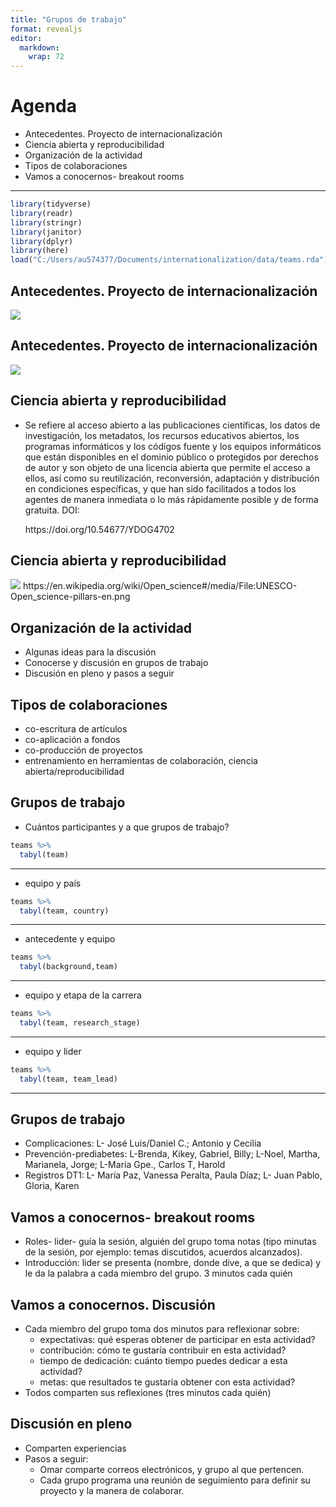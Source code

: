 ```yaml
---
title: "Grupos de trabajo"
format: revealjs
editor: 
  markdown: 
    wrap: 72
---
```


# Agenda

-   Antecedentes. Proyecto de internacionalización
-   Ciencia abierta y reproducibilidad
-   Organización de la actividad
-   Tipos de colaboraciones
-   Vamos a conocernos- breakout rooms

------------------------------------------------------------------------

```r
library(tidyverse)
library(readr)
library(stringr)
library(janitor)
library(dplyr)
library(here)
load("C:/Users/au574377/Documents/internationalization/data/teams.rda")
```

## Antecedentes. Proyecto de internacionalización

![](C:/Users/au574377/Documents/internationalization/images/int_strategy_slide1.png)

## Antecedentes. Proyecto de internacionalización

![](C:/Users/au574377/Documents/internationalization/images/int_strategy_slide2.png)

## Ciencia abierta y reproducibilidad

-   Se refiere al acceso abierto a las publicaciones científicas, los
    datos de investigación, los metadatos, los recursos educativos
    abiertos, los programas informáticos y los códigos fuente y los
    equipos informáticos que están disponibles en el dominio público o
    protegidos por derechos de autor y son objeto de una licencia
    abierta que permite el acceso a ellos, así como su reutilización,
    reconversión, adaptación y distribución en condiciones específicas,
    y que han sido facilitados a todos los agentes de manera inmediata o
    lo más rápidamente posible y de forma gratuita. DOI:

    https://doi.org/10.54677/YDOG4702

## Ciencia abierta y reproducibilidad

![](C:/Users/au574377/Documents/internationalization/images/OS_slide.png)
https://en.wikipedia.org/wiki/Open_science#/media/File:UNESCO-Open_science-pillars-en.png

## Organización de la actividad

-   Algunas ideas para la discusión
-   Conocerse y discusión en grupos de trabajo
-   Discusión en pleno y pasos a seguir

## Tipos de colaboraciones

-   co-escritura de artículos
-   co-aplicación a fondos
-   co-producción de proyectos
-   entrenamiento en herramientas de colaboración, ciencia
    abierta/reproducibilidad

## Grupos de trabajo

-   Cuántos participantes y a que grupos de trabajo?

```r
teams %>%  
  tabyl(team)
```

------------------------------------------------------------------------

-   equipo y país

```r
teams %>%  
  tabyl(team, country)
```

------------------------------------------------------------------------

-   antecedente y equipo

```r
teams %>%  
  tabyl(background,team)
```

------------------------------------------------------------------------

-   equipo y etapa de la carrera

```r
teams %>%  
  tabyl(team, research_stage)
```

------------------------------------------------------------------------

-   equipo y lider

```r
teams %>%  
  tabyl(team, team_lead)
```

------------------------------------------------------------------------

## Grupos de trabajo

-   Complicaciones: L- José Luis/Daniel C.; Antonio y Cecilia
-   Prevención-prediabetes: L-Brenda, Kikey, Gabriel, Billy; L-Noel,
    Martha, Marianela, Jorge; L-María Gpe., Carlos T, Harold
-   Registros DT1: L- María Paz, Vanessa Peralta, Paula Díaz; L- Juan
    Pablo, Gloria, Karen

## Vamos a conocernos- breakout rooms

-   Roles- lider- guía la sesión, alguién del grupo toma notas (tipo
    minutas de la sesión, por ejemplo: temas discutidos, acuerdos
    alcanzados).
-   Introducción: lider se presenta (nombre, donde dive, a que se
    dedica) y le da la palabra a cada miembro del grupo. 3 minutos cada
    quién

## Vamos a conocernos. Discusión

-   Cada miembro del grupo toma dos minutos para reflexionar sobre:
    -   expectativas: qué esperas obtener de participar en esta
        actividad?
    -   contribución: cómo te gustaría contribuir en esta actividad?
    -   tiempo de dedicación: cuánto tiempo puedes dedicar a esta
        actividad?
    -   metas: que resultados te gustaría obtener con esta actividad?
-   Todos comparten sus reflexiones (tres minutos cada quién)

## Discusión en pleno

-   Comparten experiencias
-   Pasos a seguir:
    -   Omar comparte correos electrónicos, y grupo al que pertencen.
    -   Cada grupo programa una reunión de seguimiento para definir su
        proyecto y la manera de colaborar.
